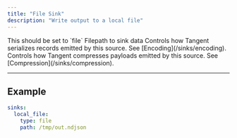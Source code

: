 ```yaml
---
title: "File Sink"
description: "Write output to a local file"
---
```


<ParamField path="type" type="string" required>
This should be set to `file`
</ParamField>

<ParamField path="path" type="string" required>
Filepath to sink data
</ParamField>
<ParamField path="encoding" type="object">
Controls how Tangent serializes records emitted by this source. See [Encoding](/sinks/encoding).
</ParamField>

<ParamField path="compression" type="object">
Controls how Tangent compresses payloads emitted by this source. See [Compression](/sinks/compression).
</ParamField>

---

## Example

```yaml
sinks:
  local_file:
    type: file
    path: /tmp/out.ndjson
````
